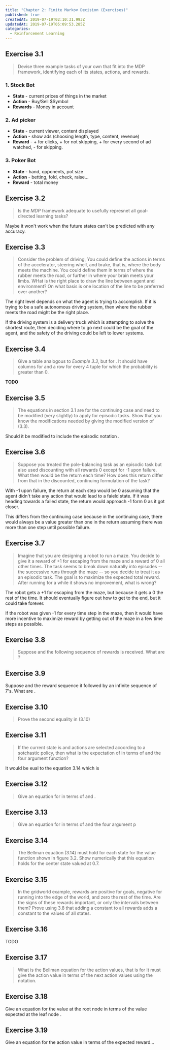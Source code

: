 ```yaml
---
title: "Chapter 2: Finite Markov Decision (Exercises)"
published: true
createdAt: 2019-07-19T02:10:31.993Z
updatedAt: 2019-07-19T05:09:53.285Z
categories:
  - Reinforcement Learning
---
```



## Exercise 3.1

> Devise three example tasks of your own that fit into the MDP framework, identifying each of its states, actions, and
> rewards.

### 1. Stock Bot

- **State** - current prices of things in the market
- **Action** - Buy/Sell $Symbol
- **Rewards** - Money in account

### 2. Ad picker

- **State** - current viewer, content displayed
- **Action** - show ads (choosing length, type, content, revenue)
- **Reward** - + for clicks, + for not skipping, + for every second of ad watched, - for skipping.

### 3. Poker Bot

- **State** - hand, opponents, pot size
- **Action** - betting, fold, check, raise...
- **Reward** - total money

## Exercise 3.2

> Is the *MDP* framework adequate to usefully represnet all goal-directed learning tasks?

Maybe it won't work when the future states can't be predicted with any accuracy.

## Exercise 3.3

> Consider the problem of driving, You could define the actions in terms of the accelerator, steering whell, and brake,
> that is, where the body meets the machine. You could define them in terms of where the rubber meets the road, or
> further in where your brain meets your limbs. WHat is the right place to draw the line between agent and environment?
> On what basis is one location of the line to be preferred over another?

The right level depends on what the agent is trying to accomplish. If it is trying to be a safe autonomous driving
system, then where the rubber meets the road might be the right place.

If the driving system is a delivery truck which is attempting to solve the shortest route, then deciding where to go
next could be the goal of the agent, and the safety of the driving could be left to lower systems.

## Exercise 3.4

> Give a table analogous to *Example 3.3*, but for <M i="p(s', r |s, a)" />. It should have columns for
> <M i="s, a, s', \text{ and } p(s', r | s, a)" /> and a row for every 4 tuple for which the probability
> is greater than 0.

**TODO**

## Exercise 3.5

> The equations in section 3.1 are for the continuing case and need to be modified (very slightly) to apply for episodic
> tasks. Show that you know the modifications needed by giving the modified version of (3.3).

<M b="
\begin{aligned}
  \tag{3.3} \sum_{s' \in S} \sum_{r \in R} p(s',r|s, a) = 1
\end{aligned}
" />

Should it be modified to include the episodic notation <M i="s \in S_i" />.

## Exercise 3.6

> Suppose  you treated the pole-balancing task as an episodic task but also used discounting with all rewards 0 except
> for -1 upon failure. What then would be the return each time? How does this return differ from that in the discounted,
> continuing formulation of the task?

With -1 upon failure, the return at each step would be 0 assuming that the agent didn't take any action that would lead
to a faield state. If it was heading towards a failed state, the return would approach -1 form 0 as it got closer.

This differs from the continuing case because in the continuing case, there would always be a value greater than one in
the return assuming there was more than one step until possible failure.

## Exercise 3.7

> Imagine that you are designing a robot to run a maze. You decide to give it a reward of +1 for escaping from the maze
> and a reward of 0 all other times. The task seems to break down naturally into episodes -- the successive runs through
> the maze -- so you decide to treat it as an episodic task. The goal is to maximize the expected total reward. After
> running for a while it shows no improvement, what is wrong?

The robot gets a +1 for escaping from the maze, but because it gets a 0 the rest of the time. It should eventually
figure out how to get to the end, but it could take forever.

If the robot was given -1 for every time step in the maze, then it would have more incentive to maximize reward by
getting out of the maze in a few time steps as possible.

## Exercise 3.8

> Suppose <M i="r = 0.5" /> and the following sequence of rewards is received. What are <M i="G_0, G_1, ... G_5" />?

<M b="
\begin{aligned}
  &R_1 = -1 \\
  &R_2 = 2 \\
  &R_3 = 6 \\
  &R_4 = 3 \\
  &R_5 = 2
\end{aligned}
" />

<M b="
\begin{aligned}
  &G_5 = 0 = R_{5+1} + ...  \\
  &G_4 = 2 = R_{4+1} + r(G_{4+1}) = 2 + 0 \\
  &G_3 = 4 \\
  &G_2 = 8 \\
  &G_1 = 6
\end{aligned}
" />

## Exercise 3.9

Suppose <M i="\gamma = 0.9" /> and the reward sequence it <M i="R_1 = 2" /> followed by an infinite sequence of 7's.
What are <M i="G_1 \text{ and } G_0" />.

<M b="\tag{3.10} G_t = \sum_{k=0}^\infty \gamma^k = \frac{1}{1- \gamma}" />

<M b="
\begin{aligned}
G_0 &= 2 + \gamma7 + \gamma^2 7 + ... \\
&= 2 + \gamma7(1 + \gamma + ...) \\
&= 2 + \gamma7 \frac{1}{1 - \gamma} \\
&= 2 + 63 = 65 \\
G_1 &= 7 + \gamma7 + \gamma^27 + ... \\
&= 7(1 + \gamma + \gamma^2 + ...) \\
&= 7(\frac{1}{1-0.9}) \\
& = 70
\end{aligned}
" />

## Exercise 3.10

> Prove the second equality in (3.10)

<M b="\tag{3.10} S = \sum_{k=0}^\infty \gamma^k = \frac{1}{1- \gamma}" />

<M b="
\begin{aligned}
    &= \gamma^0 + \gamma^1 + \gamma^2 + ... \\
    &= \gamma(\gamma^{-1} + \gamma^0 + \gamma^1) \\
    &= \gamma (\gamma^{-1} + S) \\
    &= 1 + \gamma S \\
    S - \gamma S &= 1 \\
    (1 - \gamma)S &= 1 \\
    S &= \frac{1}{1-\gamma}
\end{aligned}
" />

## Exercise 3.11

> If the current state is <M i="S_t" /> and actions are selected acoording to a sotchastic policy, then what is the
> expectation of <M i="R_{t+1}" /> in terms of <M i="\pi" /> and the four argument function?

It would be eual to the equation 3.14 which is

<M b="
v_{\pi}(s) = \sum_a \pi(a|s) \sum_{s',r} p(s', r | s, a) \Big[ r + v_{\pi}(s') \Big]
" />

## Exercise 3.12

> Give an equation for <M i="v_{\pi}" /> in terms of <M i="q_{\pi}" /> and <M i="\pi" />.

<M b="
v_{\pi}(s) = \max_a q_{\pi}(s, a)
" />

## Exercise 3.13

> Give an equation for <M i="q_{pi}" /> in terms of <M i="v_{pi}" /> and the four argument p

<M b="
q_{\pi}(s, a) = \sum_{s', r} p(s', r | s, a) \Big[ r + v_{\pi}(s')\Big]
"/>

## Exercise 3.14

> The Bellman equation (3.14) must hold for each state for the value function shown in figure 3.2. Show numerically that
> this equation holds for the center state valued at 0.7.

<M b="
\begin{aligned}
    &.25 * .9 * 2.3 \\
    + &.25 * .9 * .4 \\
    + &.25 * .9 * -.4 \\
    + &.25 * .9 * .7 \\
    = &.675
\end{aligned}
" />

## Exercise 3.15

> In the gridworld example, rewards are positive for goals, negative for running into the edge of the world, and zero
> the rest of the time. Are the signs of these rewards important, or only the intervals between them? Prove using 3.8
> that adding a constant to all rewards adds a constant to the values of all states.

<M b="
\begin{aligned}
G_t &= R_{t+1} + \gamma R_{t+2} + ... \\
cG_t &= c(...) \\
cv_{\pi}(s) &= \mathbb{E} \Big[ cG_t | S_t = s \Big]
\end{aligned}
" />

## Exercise 3.16

TODO

## Exercise 3.17

> What is the Bellman equation for the action values, that is for <M i="q_{\pi}" /> It must give the action value in
> terms of the next action values using the <M i="q_{\pi}" /> notation.

<M b="
q_{\pi}(s, a) = \sum_{s', r} p(s', r | s, a) \Big[ r + \gamma \max_{a'} q_{\pi}(s', a') \Big]
"/>

## Exercise 3.18

Give an equation for the value at the root node <M i="v_{\pi(s)}" /> in terms of the value expected at the leaf node
<M i="q_{\pi}(s, a)" />.

<M b="
v_{\pi}(s) = \sum_a \pi(a | s) \sum_{s', r} p(s', r | s, a) \Big[ r + v_{\pi}(s') \Big]
" />

## Exercise 3.19

Give an equation for the action value <M i="q_{\pi}(s, a)" /> in terms of the expected reward...
